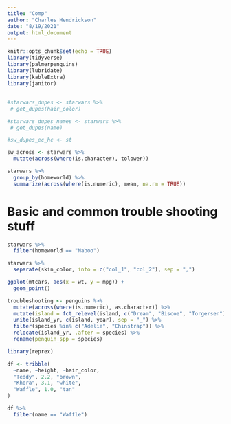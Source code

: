 ```yaml
---
title: "Comp"
author: "Charles Hendrickson"
date: "8/19/2021"
output: html_document
---
```


```r
knitr::opts_chunk$set(echo = TRUE)
library(tidyverse)
library(palmerpenguins)
library(lubridate)
library(kableExtra)
library(janitor)
```


## 

```r
#starwars_dupes <- starwars %>% 
 # get_dupes(hair_color)

#starwars_dupes_names <- starwars %>% 
 # get_dupes(name)

#sw_dupes_ec_hc <- st

```

```r
sw_across <- starwars %>% 
  mutate(across(where(is.character), tolower))
```

```r
starwars %>% 
  group_by(homeworld) %>% 
  summarize(across(where(is.numeric), mean, na.rm = TRUE))
```


# Basic and common trouble shooting stuff 
```r
starwars %>% 
  filter(homeworld == "Naboo")
```
```r
starwars %>% 
  separate(skin_color, into = c("col_1", "col_2"), sep = ",")

```

```r
ggplot(mtcars, aes(x = wt, y = mpg)) +
  geom_point()
```

```r
troubleshooting <- penguins %>% 
  mutate(across(where(is.numeric), as.character)) %>% 
  mutate(island = fct_relevel(island, c("Dream", "Biscoe", "Torgersen"))) %>% 
  unite(island_yr, c(island, year), sep = "_") %>% 
  filter(species %in% c("Adelie", "Chinstrap")) %>% 
  relocate(island_yr, .after = species) %>% 
  rename(penguin_spp = species)
```

```r
library(reprex)

df <- tribble(
  ~name, ~height, ~hair_color,
  "Teddy", 2.2, "brown",
  "Khora", 3.1, "white",
  "Waffle", 1.0, "tan"
)

df %>% 
  filter(name == "Waffle")

```










